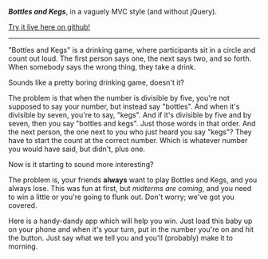 '''''Bottles and Kegs''''', in a vaguely MVC style (and without jQuery).

[http://jrbl.github.com/kegs/ Try it live here on github!]
----

"Bottles and Kegs" is a drinking game, where participants sit in a circle and
count out loud.  The first person says one, the next says two, and so forth.
When somebody says the wrong thing, they take a drink.

Sounds like a pretty boring drinking game, doesn't it?

The problem is that when the number is divisible by five, you're not supposed
to say your number, but instead say "bottles".  And when it's divisible by 
seven, you're to say, "kegs".  And if it's divisible by five and by seven, then
you say "bottles and kegs".  Just those words in that order.  And the next
person, the one next to you who just heard you say "kegs"?  They have to start
the count at the correct number.  Which is whatever number you would have said,
but didn't, plus one.

Now is it starting to sound more interesting?

The problem is, your friends '''always''' want to play Bottles and Kegs, and you
always lose.  This was fun at first, but ''midterms are coming'', and you need to
win a little or you're going to flunk out.  Don't worry; we've got you covered.

Here is a handy-dandy app which will help you win.  Just load this baby up on
your phone and when it's your turn, put in the number you're on and hit the
button.  Just say what we tell you and you'll (probably) make it to morning.


